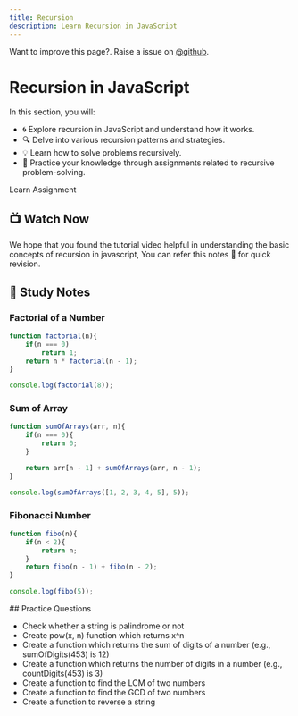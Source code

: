 ```yaml
---
title: Recursion
description: Learn Recursion in JavaScript
---
```


Want to improve this page?. Raise a issue on [@github](https://github.com/FrontendFreaks/Official-Website).
</Callout>

# Recursion in JavaScript

In this section, you will:

- 🌀 Explore recursion in JavaScript and understand how it works.
- 🔍 Delve into various recursion patterns and strategies.
- 💡 Learn how to solve problems recursively.
- 🚀 Practice your knowledge through assignments related to recursive problem-solving.


<Tabs defaultValue="learn">

<TabsList>
  <TabsTrigger value="learn">Learn</TabsTrigger>
  <TabsTrigger value="assignment">Assignment</TabsTrigger>
</TabsList>

<TabsContent value="learn">

## 📺 Watch Now

<div className="w-full h-full">
    <VideoPlayer src="https://youtu.be/5J07qXtAPb4"/>


<Callout type="info">
    We hope that you found the tutorial video helpful in understanding the basic concepts of recursion in javascript, You can refer this notes 📝 for quick revision.
</Callout>

## 📝 Study Notes

### Factorial of a Number

```javascript
function factorial(n){
    if(n === 0)
        return 1;
    return n * factorial(n - 1);
}

console.log(factorial(8));
```

### Sum of Array

```javascript
function sumOfArrays(arr, n){
    if(n === 0){
        return 0;
    }

    return arr[n - 1] + sumOfArrays(arr, n - 1);
}

console.log(sumOfArrays([1, 2, 3, 4, 5], 5));
```

### Fibonacci Number

```javascript
function fibo(n){
    if(n < 2){
        return n;
    }
    return fibo(n - 1) + fibo(n - 2);
}

console.log(fibo(5));
```

</div>

</TabsContent>

<TabsContent value="assignment">
## Practice Questions

- Check whether a string is palindrome or not
- Create pow(x, n) function which returns x^n
- Create a function which returns the sum of digits of a number (e.g., sumOfDigits(453) is 12)
- Create a function which returns the number of digits in a number (e.g., countDigits(453) is 3)
- Create a function to find the LCM of two numbers
- Create a function to find the GCD of two numbers
- Create a function to reverse a string
</TabsContent>


</Tabs>


